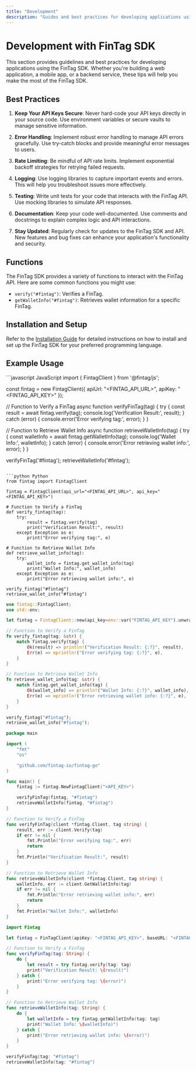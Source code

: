 ```yaml
---
title: "Development"
description: "Guides and best practices for developing applications using the FinTag SDK."
---
```


# Development with FinTag SDK
This section provides guidelines and best practices for developing applications using the FinTag SDK. Whether you're building a web application, a mobile app, or a backend service, these tips will help you make the most of the FinTag SDK.

## Best Practices

1. **Keep Your API Keys Secure**: Never hard-code your API keys directly in your source code. Use environment variables or secure vaults to manage sensitive information.

2. **Error Handling**: Implement robust error handling to manage API errors gracefully. Use try-catch blocks and provide meaningful error messages to users.

3. **Rate Limiting**: Be mindful of API rate limits. Implement exponential backoff strategies for retrying failed requests.

4. **Logging**: Use logging libraries to capture important events and errors. This will help you troubleshoot issues more effectively.

5. **Testing**: Write unit tests for your code that interacts with the FinTag API. Use mocking libraries to simulate API responses.

6. **Documentation**: Keep your code well-documented. Use comments and docstrings to explain complex logic and API interactions.

7. **Stay Updated**: Regularly check for updates to the FinTag SDK and API. New features and bug fixes can enhance your application's functionality and security.


## Functions
The FinTag SDK provides a variety of functions to interact with the FinTag API. Here are some common functions you might use:
- `verify("#fintag")`: Verifies a FinTag.
- `getWalletInfo("#fintag")`: Retrieves wallet information for a specific FinTag.

## Installation and Setup
Refer to the [Installation Guide](./installation) for detailed instructions on how to install and set up the FinTag SDK for your preferred programming language.

## Example Usage

<CodeGroup>
```javascript JavaScript
import { FintagClient } from '@fintag/js';

const fintag = new FintagClient({
    apiUrl: "<FINTAG_API_URL>",
    apiKey: "<FINTAG_API_KEY>"
});

// Function to Verify a FinTag
async function verifyFinTag(tag) {
    try {
        const result = await fintag.verify(tag);
        console.log('Verification Result:', result);
    } catch (error) {
        console.error('Error verifying tag:', error);
    }
}

// Function to Retrieve Wallet Info
async function retrieveWalletInfo(tag) {
    try {
        const walletInfo = await fintag.getWalletInfo(tag);
        console.log('Wallet Info:', walletInfo);
    } catch (error) {
        console.error('Error retrieving wallet info:', error);
    }
}


verifyFinTag('#fintag');
retrieveWalletInfo('#fintag');
```

```python Python
from fintag import FintagClient

fintag = FintagClient(api_url="<FINTAG_API_URL>", api_key="<FINTAG_API_KEY>")

# Function to Verify a FinTag
def verify_fintag(tag):
    try:
        result = fintag.verify(tag)
        print("Verification Result:", result)
    except Exception as e:
        print("Error verifying tag:", e)

# Function to Retrieve Wallet Info
def retrieve_wallet_info(tag):
    try:
        wallet_info = fintag.get_wallet_info(tag)
        print("Wallet Info:", wallet_info)
    except Exception as e:
        print("Error retrieving wallet info:", e)

verify_fintag("#fintag")
retrieve_wallet_info("#fintag")
```

```rust Rust
use fintag::FintagClient;
use std::env;

let fintag = FintagClient::new(api_key=env::var("FINTAG_API_KEY").unwrap());

// Function to Verify a FinTag
fn verify_fintag(tag: &str) {
    match fintag.verify(tag) {
        Ok(result) => println!("Verification Result: {:?}", result),
        Err(e) => eprintln!("Error verifying tag: {:?}", e),
    }
}

// Function to Retrieve Wallet Info
fn retrieve_wallet_info(tag: &str) {
    match fintag.get_wallet_info(tag) {
        Ok(wallet_info) => println!("Wallet Info: {:?}", wallet_info),
        Err(e) => eprintln!("Error retrieving wallet info: {:?}", e),
    }
}

verify_fintag("#fintag");
retrieve_wallet_info("#fintag");
```

```go Go
package main

import (
    "fmt"
    "os"

    "github.com/fintag-io/fintag-go"
)

func main() {
    fintag := fintag.NewFintagClient("<API_KEY>")

    verifyFinTag(fintag, "#fintag")
    retrieveWalletInfo(fintag, "#fintag")
}

// Function to Verify a FinTag
func verifyFinTag(client *fintag.Client, tag string) {
    result, err := client.Verify(tag)
    if err != nil {
        fmt.Println("Error verifying tag:", err)
        return
    }
    fmt.Println("Verification Result:", result)
}

// Function to Retrieve Wallet Info
func retrieveWalletInfo(client *fintag.Client, tag string) {
    walletInfo, err := client.GetWalletInfo(tag)
    if err != nil {
        fmt.Println("Error retrieving wallet info:", err)
        return
    }
    fmt.Println("Wallet Info:", walletInfo)
}

```

```swift Swift
import Fintag

let fintag = FinTagClient(apiKey: "<FINTAG_API_KEY>", baseURL: "<FINTAG_API_URL>")

// Function to Verify a FinTag
func verifyFinTag(tag: String) {
    do {
        let result = try fintag.verify(tag: tag)
        print("Verification Result: \(result)")
    } catch {
        print("Error verifying tag: \(error)")
    }
}

// Function to Retrieve Wallet Info
func retrieveWalletInfo(tag: String) {
    do {
        let walletInfo = try fintag.getWalletInfo(tag: tag)
        print("Wallet Info: \(walletInfo)")
    } catch {
        print("Error retrieving wallet info: \(error)")
    }
}

verifyFinTag(tag: "#fintag")
retrieveWalletInfo(tag: "#fintag")
```

</CodeGroup>